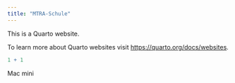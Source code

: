 ```yaml
---
title: "MTRA-Schule"
---
```


This is a Quarto website.

To learn more about Quarto websites visit <https://quarto.org/docs/websites>.

```r
1 + 1
```

Mac mini